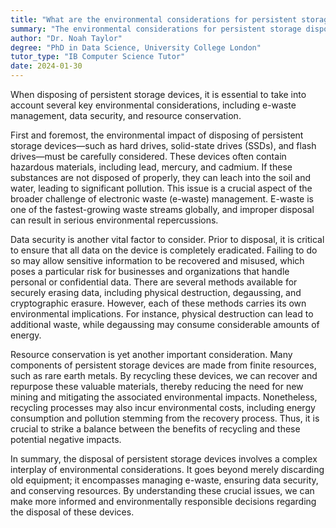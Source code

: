 ```yaml
---
title: "What are the environmental considerations for persistent storage disposal?"
summary: "The environmental considerations for persistent storage disposal include e-waste management, data security, and resource conservation."
author: "Dr. Noah Taylor"
degree: "PhD in Data Science, University College London"
tutor_type: "IB Computer Science Tutor"
date: 2024-01-30
---
```


When disposing of persistent storage devices, it is essential to take into account several key environmental considerations, including e-waste management, data security, and resource conservation.

First and foremost, the environmental impact of disposing of persistent storage devices—such as hard drives, solid-state drives (SSDs), and flash drives—must be carefully considered. These devices often contain hazardous materials, including lead, mercury, and cadmium. If these substances are not disposed of properly, they can leach into the soil and water, leading to significant pollution. This issue is a crucial aspect of the broader challenge of electronic waste (e-waste) management. E-waste is one of the fastest-growing waste streams globally, and improper disposal can result in serious environmental repercussions.

Data security is another vital factor to consider. Prior to disposal, it is critical to ensure that all data on the device is completely eradicated. Failing to do so may allow sensitive information to be recovered and misused, which poses a particular risk for businesses and organizations that handle personal or confidential data. There are several methods available for securely erasing data, including physical destruction, degaussing, and cryptographic erasure. However, each of these methods carries its own environmental implications. For instance, physical destruction can lead to additional waste, while degaussing may consume considerable amounts of energy.

Resource conservation is yet another important consideration. Many components of persistent storage devices are made from finite resources, such as rare earth metals. By recycling these devices, we can recover and repurpose these valuable materials, thereby reducing the need for new mining and mitigating the associated environmental impacts. Nonetheless, recycling processes may also incur environmental costs, including energy consumption and pollution stemming from the recovery process. Thus, it is crucial to strike a balance between the benefits of recycling and these potential negative impacts.

In summary, the disposal of persistent storage devices involves a complex interplay of environmental considerations. It goes beyond merely discarding old equipment; it encompasses managing e-waste, ensuring data security, and conserving resources. By understanding these crucial issues, we can make more informed and environmentally responsible decisions regarding the disposal of these devices.
    